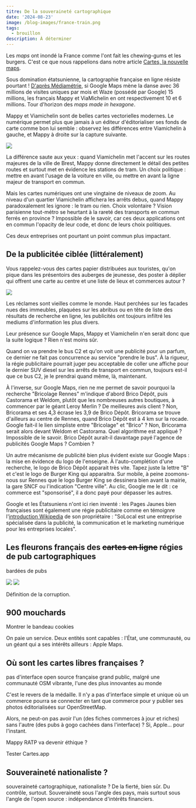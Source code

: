 ```yaml
---
titre: De la souveraineté cartographique
date: '2024-08-23'
image: /blog-images/france-train.png
tags:
  - brouillon
description: À déterminer
---
```



Les _maps_ ont inondé la France comme l'ont fait les chewing-gums et les burgers. C'est ce que nous rappelions dans notre article [Cartes, la nouvelle maps](http://localhost:8080/blog/maps-cartes).

Sous domination étatsunienne, la cartographie française en ligne résiste pourtant ! [D'après Médiamétrie](https://www.challenges.fr/entreprise/tech-numerique/calculs-d-itineraires-en-15-ans-google-maps-et-waze-ont-ecrase-mappy-et-tomtom_699369), si Google Maps mène la danse avec 36 millions de visites uniques par mois et Waze (possédé par Google) 15 millions, les français Mappy et ViaMichelin en ont respectivement 10 et 6 millions. Tour d'horizon des _maps made in hexagone_.

Mappy et Viamichelin sont de belles cartes vectorielles modernes. Le numérique permet plus que jamais à un éditeur d'éditorialiser ses fonds de carte comme bon lui semble : observez les différences entre Viamichelin à gauche, et Mappy à droite sur la capture suivante.

![](/blog-images/mappy-viamichelin.png)

La différence saute aux yeux : quand Viamichelin met l'accent sur les routes majeures de la ville de Brest, Mappy donne directement le détail des petites routes et surtout met en évidence les stations de tram. Un choix politique : mettre en avant l'usage de la voiture en ville, ou mettre en avant la ligne majeur de transport en commun.

Mais les cartes numériques ont une vingtaine de niveaux de zoom. Au niveau d'un quartier Viamichelin affichera les arrêts debus, quand Mappy paradoxalement les ignore : le tram ou rien. Choix volontaire ? Vision parisienne tout-métro se heurtant à la rareté des transports en commun ferrés en province ? Impossible de le savoir, car ces deux applications ont en commun l'opacity de leur code, et donc de leurs choix politiques.

Ces deux entreprises ont pourtant un point commun plus impactant.

## De la publicitée ciblée (littéralement)

Vous rappelez-vous des cartes papier distribuées aux touristes, qu'on pique dans les présentoirs des auberges de jeunesse, des poster à déplier qui offrent une carte au centre et une liste de lieux et commerces autour ?

![](/blog-images/Carte-touristique-de-Marseille-2019-2020.jpg)

Les réclames sont vieilles comme le monde. Haut perchées sur les facades nues des immeubles, plaquées sur les abribus ou en tête de liste des résultats de recherche en ligne, les publicités ont toujours infiltré les mediums d'information les plus divers.

Leur présence sur Google Maps, Mappy et Viamichelin n'en serait donc que la suite logique ? Rien n'est moins sûr.

Quand on va prendre le bus C2 et qu'on voit une publicité pour un parfum, ce dernier ne fait pas concurrence au service "prendre le bus". À la rigueur, la régie publicitaire pourrait juger peu acceptable de coller une affiche pour le dernier SUV diesel sur les arrêts de transport en commun, toujours est-il que ce bus C2, je le prendrai quand même, là, maintenant.

À l'inverse, sur Google Maps, rien ne me permet de savoir pourquoi la recherche "Bricolage Rennes" m'indique d'abord Brico Dépôt, puis Castorama et Weldom, plutôt que les nombreuses autres boutiques, à commencer par le géant Leroy Merlin ? De meilleures avis client ? Non, Bricorama et ses 4,3 écrase les 3,9 de Brico Dépôt. Bricorama se trouve d'ailleurs au centre de Rennes, quand Brico Dépôt est à 4 km sur la rocade. Google fait-il le lien simpliste entre "Bricolage" et "Brico" ? Non, Bricorama serait alors devant Weldom et Castorama. Quel algorithme est appliqué ? Impossible de le savoir. Brico Dépôt aurait-il davantage payé l'agence de publicités Google Maps ? Combien ?

Un autre mécanisme de publicité bien plus évident existe sur Google Maps : la mise en évidence du logo de l'enseigne. À l'auto-complétion d'une recherche, le logo de Brico Dépôt apparait très vite. Tapez juste la lettre "B" et c'est le logo de Burger King qui apparaitra. Sur mobile, à peine zoomons-nous sur Rennes que le logo Burger King se dessinera bien avant la mairie, la gare SNCF ou l'indication "Centre ville". Au clic, Google me le dit : ce commerce est "sponsorisé", il a donc payé pour dépasser les autres.

Google et les Étatsuniens n'ont ici rien inventé : les Pages Jaunes bien françaises sont également une régie publicitaire comme en témoignre l'[introduction Wikipedia](https://fr.wikipedia.org/wiki/Solocal) de son propriétaire : "SoLocal est une entreprise spécialisée dans la publicité, la communication et le marketing numérique pour les entreprises locales".

## Les fleurons français des ~~cartes en ligne~~ régies de pub cartographiques

bardées de pubs

![](/blog-images/mappy-pubs.png)
![](/blog-images/mappy-pubs-2.png)

Définition de la corruption.

## 900 mouchards

Montrer le bandeau cookies

On paie un service. Deux entités sont capables : l'État, une communauté, ou un géant qui a ses intérêts ailleurs : Apple Maps.

## Où sont les cartes libres françaises ?

pas d'interface open source française grand public, malgré une communauté OSM vibrante, l'une des plus innovantes au monde

C'est le revers de la médaille. Il n'y a pas d'interface simple et unique où un commerce pourra se connecter en tant que commerce pour y publier ses photos éditorialisées sur OpenStreetMap.

Alors, ne peut-on pas avoir l'un (des fiches commerces à jour et riches) sans l'autre (des pubs à gogo cachées dans l'interface) ? Si, Apple... pour l'instant.

Mappy RATP va devenir éthique ?

<CTA>Tester Cartes.app</CTA>

## Souveraineté nationaliste ?

souveraineté cartographique, nationaliste ? De la fierté, bien sûr. Du contrôle, surtout. Souveraineté sous l'angle des pays, mais surtout sous l'angle de l'open source : indépendance d'intérêts financiers.
